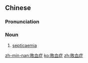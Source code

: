 {{also|败血症}}
==Chinese==
{{zh-forms|s=败血症|type=21}}
{{wikipedia|lang=zh}}

===Pronunciation===
{{zh-pron
|m=bài血zhèng
|c=baai6 hyut3 zing3
|mn=pāi-hiat-chèng/kh:pāi-hoeh-chèng/tp:pāi-huih-chèng
|cat=n
}}

===Noun===
{{zh-noun}}

# [[septicaemia]]

{{zh-cat|Medicine}}

[[zh-min-nan:敗血症]]
[[ko:敗血症]]
[[zh:敗血症]]